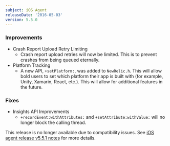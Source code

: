```yaml
---
subject: iOS Agent
releaseDate: '2016-05-03'
version: 5.5.0
---
```


### Improvements

* Crash Report Upload Retry Limiting
  * Crash report upload retries will now be limited. This is to prevent crashes from being queued eternally.
* Platform Tracking
  * A new API, `+setPlatform:`, was added to `NewRelic.h`. This will allow bold users to set which platform their app is built with (for example, Unity, Xamarin, React, etc.). This will allow for additional features in the future.

### Fixes

* Insights API Improvements
  * `+recordEvent:withAttributes:` and `+setAttribute:withValue:` will no longer block the calling thread.

This release is no longer available due to compatibility issues. See [iOS agent release v5.5.1 notes](https://docs.newrelic.com/docs/release-notes/mobile-release-notes/ios-release-notes/ios-agent-551) for more details.
